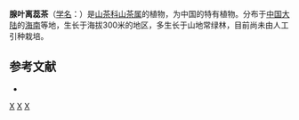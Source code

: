 {{Speciesbox 
| taxon = Camellia paucipunctata
| authority =  (Merr. et Chun) Chun
| status = EN
| status_system = IUCN3.1
| status_ref = <ref>Rivers, M.C. (2015). ''Camellia paucipunctata''. ''The IUCN Red List of Threatened Species'' 2015: e.T62056349A62056358. https://doi.org/10.2305/IUCN.UK.2015-4.RLTS.T62056349A62056358.en. Downloaded on 22 October 2018.</ref>
}}

'''腺叶离蕊茶'''（[[学名|学名]]：{{lang|la|''Camellia paucipunctata''}}）是[[山茶科|山茶科]][[山茶属|山茶属]]的植物，为中国的特有植物。分布于[[中国大陆|中国大陆]]的[[海南|海南]]等地，生长于海拔300米的地区，多生长于山地常绿林，目前尚未由人工引种栽培。

== 参考文献 ==
<references />
<div class="references-small">
* {{cite web| url =http://www.bioinfo.cn/db05/KmzwSpecies.php?action=view&id=22253| title =腺叶离蕊茶| work =《中国高等植物数据库全库》| publisher =中国科学院微生物研究所| author =昆明植物研究所| accessdate =2009-02-25| deadurl =yes| archiveurl =https://web.archive.org/web/20160305014333/http://www.bioinfo.cn/db05/KmzwSpecies.php?action=view&id=22253| archivedate =2016-03-05}}
</div>
{{Taxonbar|from=Q15231330}}

[[Category:中國特有植物|X]]
[[Category:海南植物|X]]
[[Category:山茶属|X]]